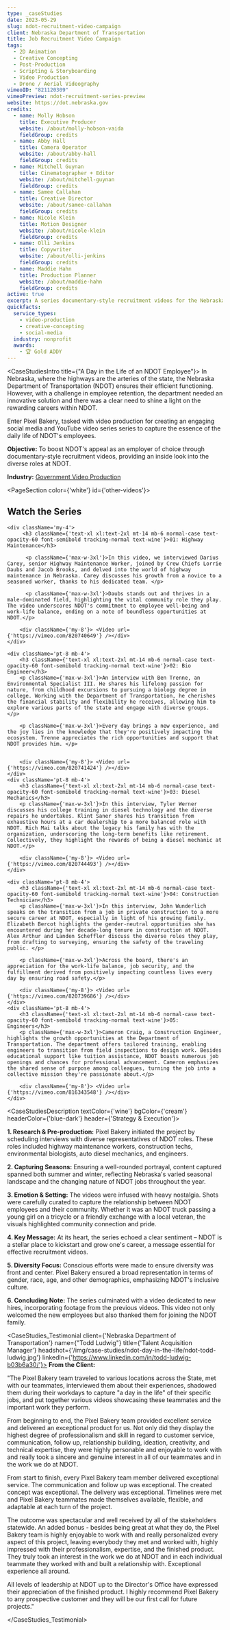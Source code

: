 ```yaml
---
type: _caseStudies
date: 2023-05-29
slug: ndot-recruitment-video-campaign
client: Nebraska Department of Transportation
title: Job Recruitment Video Campaign
tags:
  - 2D Animation
  - Creative Concepting
  - Post-Production
  - Scripting & Storyboarding
  - Video Production
  - Drone / Aerial Videography
vimeoID: "821120309"
vimeoPreview: ndot-recruitment-series-preview
website: https://dot.nebraska.gov
credits:
  - name: Molly Hobson
    title: Executive Producer
    website: /about/molly-hobson-vaida
    fieldGroup: credits
  - name: Abby Hall
    title: Camera Operator
    website: /about/abby-hall
    fieldGroup: credits
  - name: Mitchell Guynan
    title: Cinematographer + Editor
    website: /about/mitchell-guynan
    fieldGroup: credits
  - name: Samee Callahan
    title: Creative Director
    website: /about/samee-callahan
    fieldGroup: credits
  - name: Nicole Klein
    title: Motion Designer
    website: /about/nicole-klein
    fieldGroup: credits
  - name: Olli Jenkins
    title: Copywriter
    website: /about/olli-jenkins
    fieldGroup: credits
  - name: Maddie Hahn
    title: Production Planner
    website: /about/maddie-hahn
    fieldGroup: credits
active: true
excerpt: A series documentary-style recruitment videos for the Nebraska Department of Transportation to capture the daily lfie of employees.
quickfacts:
  service_types:
    - video-production
    - creative-concepting
    - social-media
  industry: nonprofit
  awards:
    - 🏆 Gold ADDY
---
```

<CaseStudiesIntro title={"A Day in the Life of an NDOT Employee"}>
In Nebraska, where the highways are the arteries of the state, the Nebraska Department of Transportation (NDOT) ensures their efficient functioning. However, with a challenge in employee retention, the department needed an innovative solution and there was a clear need to shine a light on the rewarding careers within NDOT. 

Enter Pixel Bakery, tasked with video production for creating an engaging social media and YouTube video series series to capture the essence of the daily life of NDOT's employees.

**Objective:** To boost NDOT's appeal as an employer of choice through documentary-style recruitment videos, providing an inside look into the diverse roles at NDOT.

**Industry:** [Government Video Production](/industries/nonprofit-video)

</CaseStudiesIntro>

<PageSection color={'white'} id={'other-videos'}>
  <InnerWrapper>
  ## Watch the Series
    <div className='my-4'>
         <h3 className={'text-xl xl:text-2xl mt-14 mb-6 normal-case text-opacity-60 font-semibold tracking-normal text-wine'}>01: Highway Maintenance</h3>

          <p className={'max-w-3xl'}>In this video, we interviewed Darius Carey, senior Highway Maintenance Worker, joined by Crew Chiefs Lorrie Daubs and Jacob Brooks, and delved into the world of highway maintenance in Nebraska. Carey discusses his growth from a novice to a seasoned worker, thanks to his dedicated team. </p>
          
          <p className={'max-w-3xl'}>Daubs stands out and thrives in a male-dominated field, highlighting the vital community role they play. The video underscores NDOT's commitment to employee well-being and work-life balance, ending on a note of boundless opportunities at NDOT.</p>

        <div className={'my-8'}> <Video url={'https://vimeo.com/820740649'} /></div>
    </div>

    <div className='pt-8 mb-4'>
        <h3 className={'text-xl xl:text-2xl mt-14 mb-6 normal-case text-opacity-60 font-semibold tracking-normal text-wine'}>02: Bio Engineer</h3>
        <p className={'max-w-3xl'}>An interview with Ben Trenne, an Environmental Specialist III. He shares his lifelong passion for nature, from childhood excursions to pursuing a biology degree in college. Working with the Department of Transportation, he cherishes the financial stability and flexibility he receives, allowing him to explore various parts of the state and engage with diverse groups.  </p>

        <p className={'max-w-3xl'}>Every day brings a new experience, and the joy lies in the knowledge that they're positively impacting the ecosystem. Trenne appreciates the rich opportunities and support that NDOT provides him. </p>
    
          
        <div className={'my-8'}> <Video url={'https://vimeo.com/820741424'} /></div>
    </div>
    <div className='pt-8 mb-4'>
        <h3 className={'text-xl xl:text-2xl mt-14 mb-6 normal-case text-opacity-60 font-semibold tracking-normal text-wine'}>03: Diesel Mechanics</h3>
        <p className={'max-w-3xl'}>In this interview, Tyler Werner discusses his college training in diesel technology and the diverse repairs he undertakes. Klint Saner shares his transition from exhaustive hours at a car dealership to a more balanced role with NDOT. Rich Mai talks about the legacy his family has with the organization, underscoring the long-term benefits like retirement. Collectively, they highlight the rewards of being a diesel mechanic at NDOT.</p>

        <div className={'my-8'}> <Video url={'https://vimeo.com/820744493'} /></div>
    </div>

    <div className='pt-8 mb-4'>
        <h3 className={'text-xl xl:text-2xl mt-14 mb-6 normal-case text-opacity-60 font-semibold tracking-normal text-wine'}>04: Construction Technician</h3>
        <p className={'max-w-3xl'}>In this interview, John Wunderlich speaks on the transition from a job in private construction to a more secure career at NDOT, especially in light of his growing family. Elizabeth Bercot highlights the gender-neutral opportunities she has encountered during her decade-long tenure in construction at NDOT. Alex Arthur and Landen Scheffler discuss the diverse roles they play, from drafting to surveying, ensuring the safety of the traveling public. </p> 
        
        <p className={'max-w-3xl'}>Across the board, there's an appreciation for the work-life balance, job security, and the fulfillment derived from positively impacting countless lives every day by ensuring road safety.</p>

        <div className={'my-8'}> <Video url={'https://vimeo.com/820739686'} /></div>
    </div>
    <div className='pt-8 mb-4'>
        <h3 className={'text-xl xl:text-2xl mt-14 mb-6 normal-case text-opacity-60 font-semibold tracking-normal text-wine'}>05: Engineers</h3>
        <p className={'max-w-3xl'}>Cameron Craig, a Construction Engineer, highlights the growth opportunities at the Department of Transportation. The department offers tailored training, enabling engineers to transition from field inspections to design work. Besides educational support like tuition assistance, NDOT boasts numerous job openings and chances for professional advancement. Cameron emphasizes the shared sense of purpose among colleagues, turning the job into a collective mission they're passionate about.</p> 
        
        <div className={'my-8'}> <Video url={'https://vimeo.com/816343548'} /></div>
    </div>

  </InnerWrapper>
</PageSection>



<CaseStudiesDescription textColor={'wine'} bgColor={'cream'} headerColor={'blue-dark'} header={'Strategy & Execution'}>

 **1. Research & Pre-production:** Pixel Bakery initiated the project by scheduling interviews with diverse representatives of NDOT roles. These roles included highway maintenance workers, construction techs, environmental biologists, auto diesel mechanics, and engineers.

**2. Capturing Seasons:**  Ensuring a well-rounded portrayal, content captured spanned both summer and winter, reflecting Nebraska's varied seasonal landscape and the changing nature of NDOT jobs throughout the year.

**3. Emotion & Setting:** The videos were infused with heavy nostalgia. Shots were carefully curated to capture the relationship between NDOT employees and their community. Whether it was an NDOT truck passing a young girl on a tricycle or a friendly exchange with a local veteran, the visuals highlighted community connection and pride.

**4. Key Message:** At its heart, the series echoed a clear sentiment – NDOT is a stellar place to kickstart and grow one's career, a message essential for effective recruitment videos.

**5. Diversity Focus:** Conscious efforts were made to ensure diversity was front and center. Pixel Bakery ensured a broad representation in terms of gender, race, age, and other demographics, emphasizing NDOT's inclusive culture.

**6. Concluding Note:** The series culminated with a video dedicated to new hires, incorporating footage from the previous videos. This video not only welcomed the new employees but also thanked them for joining the NDOT family.

</CaseStudiesDescription>



<CaseStudies_Testimonial client={'Nebraska Department of Transportation'} name={"Todd Ludwig"} title={'Talent Acquisition Manager'} headshot={'/img/case-studies/ndot-day-in-the-life/ndot-todd-ludwig.jpg'} linkedIn={'https://www.linkedin.com/in/todd-ludwig-b03b6a30/'}>
 **From the Client:**

 "The Pixel Bakery team traveled to various locations across the State, met with our teammates, interviewed them about their experiences, shadowed them during their workdays to capture "a day in the life" of their specific jobs, and put together various videos showcasing these teammates and the important work they perform.  
 
 From beginning to end, the Pixel Bakery team provided excellent service and delivered an exceptional product for us.  Not only did they display the highest degree of professionalism and skill in regard to customer service, communication, follow up, relationship building, ideation, creativity, and technical expertise, they were highly personable and enjoyable to work with and really took a sincere and genuine interest in all of our teammates and in the work we do at NDOT.  

 From start to finish, every Pixel Bakery team member delivered exceptional service.  The communication and follow up was exceptional.  The created concept was exceptional.  The delivery was exceptional.  Timelines were met and Pixel Bakery teammates made themselves available, flexible, and adaptable at each turn of the project.  
 
 The outcome was spectacular and well received by all of the stakeholders statewide.  An added bonus - besides being great at what they do, the Pixel Bakery team is highly enjoyable to work with and really personalized every aspect of this project, leaving everybody they met and worked with, highly impressed with their professionalism, expertise, and the finished product.  They truly took an interest in the work we do at NDOT and in each individual teammate they worked with and built a relationship with.  Exceptional experience all around.
 
 All levels of leadership at NDOT up to the Director's Office have expressed their appreciation of the finished product. I highly recommend Pixel Bakery to any prospective customer and they will be our first call for future projects."

</CaseStudies_Testimonial>